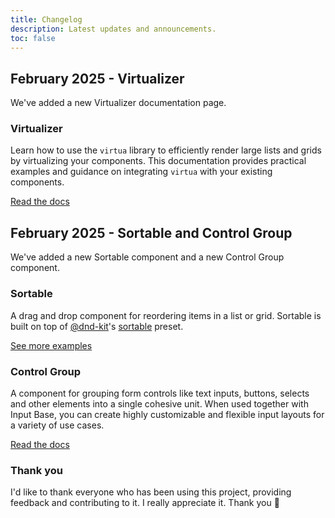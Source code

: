 ```yaml
---
title: Changelog
description: Latest updates and announcements.
toc: false
---
```


## February 2025 - Virtualizer

We've added a new Virtualizer documentation page.

### Virtualizer

Learn how to use the `virtua` library to efficiently render large lists and grids by virtualizing your components. This documentation provides practical examples and guidance on integrating `virtua` with your existing components.

<ComponentPreview name="virtualizer-demo" />

[Read the docs](/docs/components/virtualizer)

## February 2025 - Sortable and Control Group

We've added a new Sortable component and a new Control Group component.

### Sortable

A drag and drop component for reordering items in a list or grid. Sortable is built on top of [@dnd-kit](https://dndkit.com)'s [sortable](https://docs.dndkit.com/presets/sortable) preset.

<ComponentPreview name="sortable-demo" />

[See more examples](/docs/components/sortable)

### Control Group

A component for grouping form controls like text inputs, buttons, selects and other elements into a single cohesive unit. When used together with Input Base, you can create highly customizable and flexible input layouts for a variety of use cases.

<ComponentPreview name="control-group-demo" />

[Read the docs](/docs/components/control-group)

### Thank you

I'd like to thank everyone who has been using this project, providing feedback and contributing to it. I really appreciate it. Thank you 🙏
